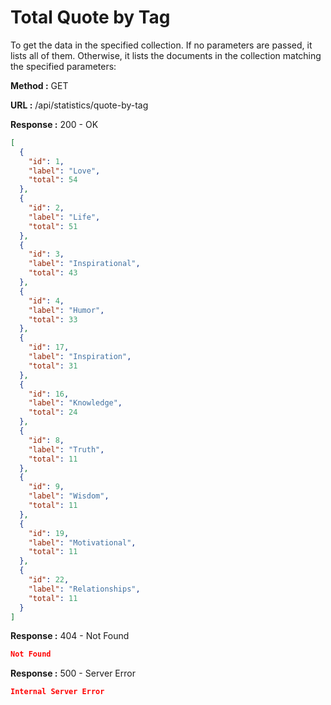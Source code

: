 
# Total Quote by Tag

To get the data in the specified collection. If no parameters are passed, it lists all of them.
Otherwise, it lists the documents in the collection matching the specified parameters:

**Method :** <Badge variant="success">GET</Badge>

**URL :** <Badge variant="dark">/api/statistics/quote-by-tag</Badge>

**Response :** <BadgeOutline variant="success">200 - OK</BadgeOutline>

```json
[
  {
    "id": 1,
    "label": "Love",
    "total": 54
  },
  {
    "id": 2,
    "label": "Life",
    "total": 51
  },
  {
    "id": 3,
    "label": "Inspirational",
    "total": 43
  },
  {
    "id": 4,
    "label": "Humor",
    "total": 33
  },
  {
    "id": 17,
    "label": "Inspiration",
    "total": 31
  },
  {
    "id": 16,
    "label": "Knowledge",
    "total": 24
  },
  {
    "id": 8,
    "label": "Truth",
    "total": 11
  },
  {
    "id": 9,
    "label": "Wisdom",
    "total": 11
  },
  {
    "id": 19,
    "label": "Motivational",
    "total": 11
  },
  {
    "id": 22,
    "label": "Relationships",
    "total": 11
  }
]
```

**Response :** <BadgeOutline variant="warning">404 - Not Found</BadgeOutline>

```json
Not Found
```

**Response :** <BadgeOutline variant="danger">500 - Server Error</BadgeOutline>

```json
Internal Server Error
```
